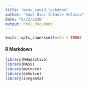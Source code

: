 ```yaml
---
title: "mcmc_covid_lockdown"
author: "Saul Diaz Infante Velasco"
date: "6/23/2020"
output: html_document
---
```


```r
knitr::opts_chunk$set(echo = TRUE)
```

#### R Markdown ####

```r
library(MHadaptive)
library(MASS)
library(mvtnorm)
library(deSolve)
library(invgamma)
  
```


